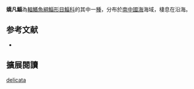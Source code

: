 {{Speciesbox 
| status = NE
| status_system = IUCN3.1
| taxon = Valamugil delicata 
| authority =  [[Alleyne|Alleyne]] & [[Macleay|Macleay]], 1877
| synonyms = *''Moolgarda delicata''<br /><small>Alleyne & Macleay, 1877</small>
*''Mugil delicatus''<br /><small>Alleyne & Macleay, 1877</small>
}}
'''嬌凡鯔'''為[[輻鰭魚綱|輻鰭魚綱]][[鯔形目|鯔形目]][[鯔科|鯔科]]的其中一[[種|種]]，分布於[[南中國海|南中國海]]海域，棲息在沿海。

== 参考文献 ==
{{reflist}}
*{{FishBase_species|genus=Valamugil|species=buchanani|year=2012|month=7}}

== 擴展閱讀 == 
{{refbegin}}
{{wikispecies-inline|Valamugil delicata|嬌凡鯔}}
{{refend}}
{{Taxonbar|from=Q2734445}}

[[Category:凡鯔屬|delicata]]